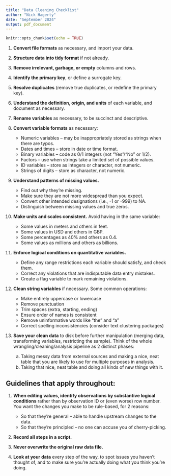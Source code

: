 ```yaml
---
title: "Data Cleaning Checklist"
author: "Nick Hagerty"
date: "September 2024"
output: pdf_document
---
```


```r
knitr::opts_chunk$set(echo = TRUE)
```

1. **Convert file formats** as necessary, and import your data.

1. **Structure data into tidy format** if not already.

1. **Remove irrelevant, garbage, or empty** columns and rows.

1. **Identify the primary key**, or define a surrogate key.

1. **Resolve duplicates** (remove true duplicates, or redefine the primary key).

1. **Understand the definition, origin, and units** of each variable, and document as necessary.

1. **Rename variables** as necessary, to be succinct and descriptive.

1. **Convert variable formats** as necessary:
   - Numeric variables -- may be inappropriately stored as strings when there are typos.
   - Dates and times -- store in date or time format.
   - Binary variables -- code as 0/1 integers (not "Yes"/"No" or 1/2).
   - Factors -- use when strings take a limited set of possible values.
   - ID variables -- store as integers or character, not numeric.
   - Strings of digits -- store as character, not numeric.

1. **Understand patterns of missing values.**
   - Find out why they're missing.
   - Make sure they are not more widespread than you expect.
   - Convert other intended designations (i.e., -1 or -999) to NA.
   - Distinguish between missing values and true zeros.

1. **Make units and scales consistent.** Avoid having in the same variable:
   - Some values in meters and others in feet.
   - Some values in USD and others in GBP.
   - Some percentages as 40% and others as 0.4.
   - Some values as millions and others as billions.

1. **Enforce logical conditions on quantitative variables.**
   - Define any range restrictions each variable should satisfy, and check them.
   - Correct any violations that are indisputable data entry mistakes.
   - Create a flag variable to mark remaining violations.

1. **Clean string variables** if necessary. Some common operations:
   - Make entirely uppercase or lowercase
   - Remove punctuation
   - Trim spaces (extra, starting, ending)
   - Ensure order of names is consistent
   - Remove uninformative words like "the" and "a"
   - Correct spelling inconsistencies (consider text clustering packages)

1. **Save your clean data** to disk before further manipulation (merging data, transforming variables, restricting the sample). Think of the whole wrangling/cleaning/analysis pipeline as 2 distinct phases:
   a. Taking messy data from external sources and making a nice, neat table that you are likely to use for multiple purposes in analysis.
   b. Taking that nice, neat table and doing all kinds of new things with it.


## Guidelines that apply throughout:

1. **When editing values, identify observations by substantive logical conditions** rather than by observation ID or (even worse) row number. You want the changes you make to be rule-based, for 2 reasons:
   * So that they're general -- able to handle upstream changes to the data.
   * So that they're principled -- no one can accuse you of cherry-picking.

1. **Record all steps in a script.**
  
1. **Never overwrite the original raw data file.**

1. **Look at your data** every step of the way, to spot issues you haven't thought of, and to make sure you're actually doing what you think you're doing.
